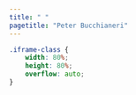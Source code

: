 ```yaml
---
title: " "
pagetitle: "Peter Bucchianeri"
---
```


```css
.iframe-class {
    width: 80%;
    height: 80%;
    overflow: auto;
}
```

<!-- Import Dataverse Widget -- Doesn't show correctly in Post-Build Preview -->
<script src="https://dataverse.harvard.edu/resources/js/widgets.js?alias=peterbucchianeri&amp;dvUrl=https://dataverse.harvard.edu&amp;widgetScope=peterbucchianeri&amp;widget=iframe&amp;heightPx=800"></script>